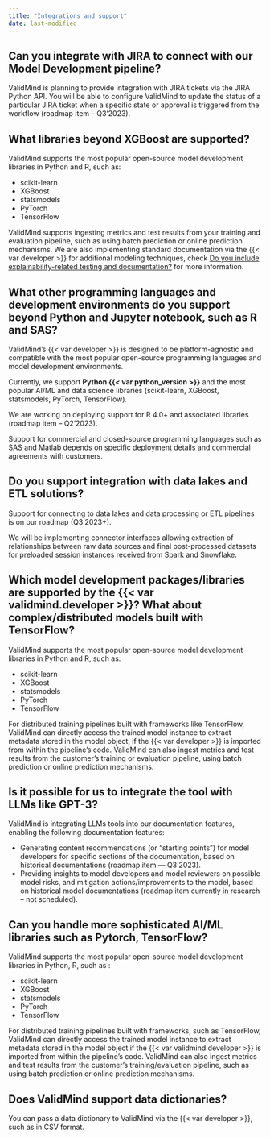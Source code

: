 ```yaml
---
title: "Integrations and support"
date: last-modified
---
```


## Can you integrate with JIRA to connect with our Model Development pipeline?

ValidMind is planning to provide integration with JIRA tickets via the JIRA Python API. You will be able to configure ValidMind to update the status of a particular JIRA ticket when a specific state or approval is triggered from the workflow (roadmap item – Q3’2023).

## What libraries beyond XGBoost are supported?

ValidMind supports the most popular open-source model development libraries in Python and R, such as:

- scikit-learn
- XGBoost
- statsmodels
- PyTorch
- TensorFlow

ValidMind supports ingesting metrics and test results from your training and evaluation pipeline, such as using batch prediction or online prediction mechanisms. We are also implementing standard documentation via the {{< var developer >}} for additional modeling techniques, check [Do you include explainability-related testing and documentation?](faq-testing.qmd#do-you-include-explainability-related-testing-and-documentation) for more information.

## What other programming languages and development environments do you support beyond Python and Jupyter notebook, such as R and SAS?

ValidMind's {{< var developer >}} is designed to be platform-agnostic and compatible with the most popular open-source programming languages and model development environments.

Currently, we support **Python {{< var python_version >}}** and the most popular AI/ML and data science libraries (scikit-learn, XGBoost, statsmodels, PyTorch, TensorFlow).

We are working on deploying support for R 4.0+ and associated libraries (roadmap item – Q2’2023).

Support for commercial and closed-source programming languages such as SAS and Matlab depends on specific deployment details and commercial agreements with customers.

## Do you support integration with data lakes and ETL solutions?

Support for connecting to data lakes and data processing or ETL pipelines is on our roadmap (Q3’2023+).

We will be implementing connector interfaces allowing extraction of relationships between raw data sources and final post-processed datasets for preloaded session instances received from Spark and Snowflake.

## Which model development packages/libraries are supported by the {{< var validmind.developer >}}? What about complex/distributed models built with TensorFlow?

ValidMind supports the most popular open-source model development libraries in Python and R, such as:

- scikit-learn
- XGBoost
- statsmodels
- PyTorch
- TensorFlow

For distributed training pipelines built with frameworks like TensorFlow, ValidMind can directly access the trained model instance to extract metadata stored in the model object, if the {{< var developer >}} is imported from within the pipeline's code. ValidMind can also ingest metrics and test results from the customer's training or evaluation pipeline, using batch prediction or online prediction mechanisms.

## Is it possible for us to integrate the tool with LLMs like GPT-3?

ValidMind is integrating LLMs tools into our documentation features, enabling the following documentation features:

- Generating content recommendations (or “starting points”) for model developers for specific sections of the documentation, based on historical documentations (roadmap item — Q3’2023).
- Providing insights to model developers and model reviewers on possible model risks, and mitigation actions/improvements to the model, based on historical model documentations (roadmap item currently in research – not scheduled).

## Can you handle more sophisticated AI/ML libraries such as Pytorch, TensorFlow?

ValidMind supports the most popular open-source model development libraries in Python, R, such as :

- scikit-learn
- XGBoost
- statsmodels
- PyTorch
- TensorFlow

For distributed training pipelines built with frameworks, such as TensorFlow, ValidMind can directly access the trained model instance to extract metadata stored in the model object if the {{< var validmind.developer >}} is imported from within the pipeline’s code.
ValidMind can also ingest metrics and test results from the customer’s training/evaluation pipeline, such as using batch prediction or online prediction mechanisms.

## Does ValidMind support data dictionaries?

You can pass a data dictionary to ValidMind via the {{< var developer >}}, such as in CSV format.
